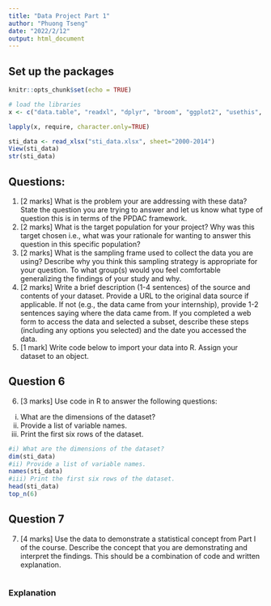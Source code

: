 ```yaml
---
title: "Data Project Part 1"
author: "Phuong Tseng"
date: "2022/2/12"
output: html_document
---
```


## Set up the packages
```r
knitr::opts_chunk$set(echo = TRUE)

# load the libraries
x <- c("data.table", "readxl", "dplyr", "broom", "ggplot2", "usethis", "sf")

lapply(x, require, character.only=TRUE)

sti_data <- read_xlsx("sti_data.xlsx", sheet="2000-2014")
View(sti_data)
str(sti_data)
```

## Questions:
1. [2 marks] What is the problem your are addressing with these data? State the question you are trying to answer and let us know what type of question this is in terms of the PPDAC framework.
2. [2 marks] What is the target population for your project? Why was this target chosen i.e., what was your rationale for wanting to answer this question in this specific population?
3. [2 marks] What is the sampling frame used to collect the data you are using? Describe why you think this sampling strategy is appropriate for your question. To what group(s) would you feel comfortable generalizing the findings of your study and why.
4. [2 marks] Write a brief description (1-4 sentences) of the source and contents of your dataset. Provide a URL to the original data source if applicable. If not (e.g., the data came from your internship), provide 1-2 sentences saying where the data came from. If you completed a web form to access the data and selected a subset, describe these steps (including any options you selected) and the date you accessed the data.
5. [1 mark] Write code below to import your data into R. Assign your dataset to an object.

## Question 6
6. [3 marks] Use code in R to answer the following questions:
i) What are the dimensions of the dataset?
ii) Provide a list of variable names.
iii) Print the first six rows of the dataset.

```r
#i) What are the dimensions of the dataset?
dim(sti_data)
#ii) Provide a list of variable names.
names(sti_data)
#iii) Print the first six rows of the dataset.
head(sti_data)
top_n(6)

```
## Question 7
7. [4 marks] Use the data to demonstrate a statistical concept from Part I of the course. Describe the concept that you are demonstrating and interpret the findings. This should be a combination of code and written explanation.

```r

```
### Explanation
